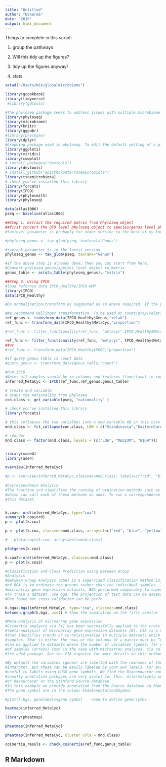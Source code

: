 ```yaml
---
title: "Untitled"
author: "NSharma"
date: "2019"
output: html_document
---
```



Things to complete in this script: 

1. group the pathways

2. Will this tidy up the figures?

3. tidy up the figures anyway! 

4. stats





```r

setwd("/Users/Nik/globalmicrobiome")

library(gcookbook)
library(tidyverse)
 #library(gdtools)

#The phyloseq package seeks to address issues with multiple microbiome analysis packages by providing a set of functions that internally manage the organizing, linking, storing, and analyzing of phylogenetic sequencing data. In general, this package is used for UniFrac analyses.
library(phyloseq)
library(microbiome)
library(knitr)
library(ggpubr)
#library(phylogeo)
library(dplyr)
#Graphing package used in phyloseq. To edit the default setting of a plot, you need to use functions in this package.
library(ggplot2)
library(viridis) 
library(cowplot)
# install.packages("devtools")
library(devtools)
# install_github("opisthokonta/tsnemicrobiota")
library(tsnemicrobiota)
# check you've installed this library
library(forcats)
library(IPCO)
library(phylosmith)
library(phyloseq)

data(atlas1006)   
pseq <- baseline(atlas1006)

##Step 1: Extract the required matrix from Phyloseq object
##first convert the OTU level phyloseq object to species/genus level phyloseq object. Depending on the phyloseq version the taxrank or taxlevel parameter would be used.
#taxlevel parameter is probably for older version to the best of my knowledge

#phyloseq_genus <- tax_glom(pseq, taxlevel="Genus")

#taxrank parameter is in the latest version
phyloseq_genus <- tax_glom(pseq, taxrank="Genus")

#If the above step is already done, then you can start from here.
#Convert phyloseq genus/species level object to matrix
genus_table <- as(otu_table(phyloseq_genus), "matrix")

##Step 2: Using IPCO
#load refernce data IPCO_Healthy/IPCO_HMP
library(IPCO)
data(IPCO_Healthy)

#Do normalisation/transform as suggested as an where required. If the phyloseq data is already normalised and doesnot wish to renormalise, then the user doesnot have to follow IPCO normalisation.

#We recommend Hellinger transformation. To be used on count/prop/relative abundance data
ref_genus <- transform_data(IPCO_Healthy$Genus,"relab")
ref_func <- transform_data(IPCO_Healthy$MetaCyc,"proportion")

#ref_func <- filter_functionality(ref_func, "metacyc",IPCO_Healthy$MetaCyc_coverage,threshold=0.4) # Filtering

ref_func <- filter_functionality(ref_func, "metacyc", IPCO_Healthy$MetaCyc_coverage)
##or
#ref_func <- transform_data(IPCO_Healthy$KEGG,"proportion")

#if query genus table is count data
#query_genus <- transform_data(genus_table,"count") 

#Run IPCO
#Note: all samples should be in columns and features (func/taxa) in rows. If not, transpose the matrix
inferred_MetaCyc <- IPCO(ref_func,ref_genus,genus_table)

# Create mnd variable
# grabs the nationality from phyloseq
con.class <- get_variable(pseq, "nationality" )

# check you've installed this library
library(forcats)

# this collapses the two varialbes into a new variable AB in this case. The command for multiple changes is fct_collapse(x, AB = c("A","B"), DE = c("D","E"))
mnd.class <- fct_collapse(con.class, LOW = c("Scandinavia","EasternEurope") , MEDIUM = c("SouthEurope","CentralEurope", "UKIE"), HIGH = c("US") )

# reorder
mnd.class <- factor(mnd.class, levels = (c("LOW", "MEDIUM", "HIGH")))


library(made4)
library(ade4)

overview(inferred_MetaCyc)

```


```r

#p <- overview(inferred_MetaCyc,classvec=mnd.class, labels=c("red", "blue", "yellow"))
 
#Correspondence Analysis
#The function ord simplifies the running of ordination methods such as principal component, correspondence or non-symmetric correspondence analysis. It provides a wrapper
#which can call each of these methods in ade4. To run a correspondence analysis [6] on
#this dataset.


k.coa<- ord(inferred_MetaCyc, type="coa")
summary(k.coa$ord)
p <- plot(k.coa)

p <- plot(k.coa, classvec=mnd.class, arraycol=c("red", "blue", "yellow" ), genecol="grey3")

```

```r
#   plotarrays(k.coa, arraylabels=mnd.class)

plotgenes(k.coa)

k.coa2<-ord(inferred_MetaCyc, classvec=mnd.class)
p <- plot(k.coa2)
```

```r


#Classification and Class Prediction using Between Group
#Analysis
#Between Group Analysis (BGA) is a supervised classification method [3]. The basis
#of BGA is to ordinate the groups rather than the individual samples. In tests on two
#microarray gene expression datasets, BGA performed comparably to supervised classification methods, including support vector machines and artifical neural networks [2].
#To train a dataset, use bga, the projection of test data can be assessed using suppl.
#One leave out cross validation can be perfo

k.bga<-bga(inferred_MetaCyc, type="coa", classvec=mnd.class)
between.graph(k.bga, ax=1) # Show the separation on the first axes(ax

#Meta-analysis of microarray gene expression
#Coinertia analysis cia [4] has been successfully applied to the cross-platform comparison
#(meta-analysis) of microarray gene expression datasets [8]. CIA is a multivariate method
#that identifies trends or co-relationships in multiple datasets which contain the same
#samples. That is either the rows or the columns of a matrix must be ”matchable”. CIA
#can be applied to datasets where the number of variables (genes) far exceeds the number
#of samples (arrays) such is the case with microarray analyses. cia calls coinertia in
#the ade4 package. See the CIA vignette for more details on this method.

#By default the variables (genes) are labelled with the rownames of the matrix. Typically these are spot IDs or Affymetrix accession numbers which are not very easy to
#interpret. But these can be easily labeled by your own labels. For example its often
#useful to labels using HUGO gene symbols. We find the Bioconductor annotate and
#annaffy annotation packages are very useful for this. Alternatively we also use biomaRt
#or Resourcerer or the Stanford Source database.
#In this example we provide annotation from the Source database in khan$annotation.
#The gene symbol are in the column khan$annotation$Symbol

#plot(k.bga, genelabels=gene.symbs)    need to define gene;symbs
```



```r

heatmap(inferred_MetaCyc)

library(pheatmap)

pheatmap(inferred_MetaCyc)

pheatmap(inferred_MetaCyc, cluster_cols = mnd.class)

coinertia_resuls <- check_coinertia(ref_func,genus_table)


```

## R Markdown
